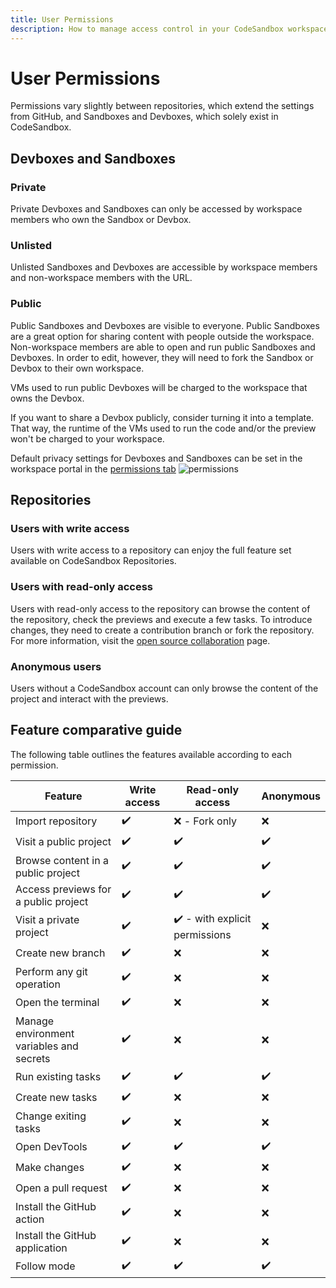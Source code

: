 ```yaml
---
title: User Permissions
description: How to manage access control in your CodeSandbox workspace. 
---
```



# User Permissions

Permissions vary slightly between repositories, which extend the settings from GitHub, and Sandboxes and Devboxes, which solely exist in CodeSandbox.

## Devboxes and Sandboxes
### Private
Private Devboxes and Sandboxes can only be accessed by workspace members who own the Sandbox or Devbox.

### Unlisted 
Unlisted Sandboxes and Devboxes are accessible by workspace members and non-workspace members with the URL.

### Public
Public Sandboxes and Devboxes are visible to everyone. Public Sandboxes are a great option for sharing content with people outside the workspace. Non-workspace members are able to open and run public Sandboxes and Devboxes. In order to edit, however, they will need to fork the Sandbox or Devbox to their own workspace. 

<Callout emoji="⚠️">
VMs used to run public Devboxes will be charged to the workspace that owns the Devbox.
</Callout>

If you want to share a Devbox publicly, consider turning it into a template. That way, the runtime of the VMs used to run the code and/or the preview won't be charged to your workspace.


Default privacy settings for Devboxes and Sandboxes can be set in the workspace portal in the [permissions tab](/t/permissions)
![permissions](../images/permissions.png)


## Repositories

### Users with write access

Users with write access to a repository can enjoy the full feature set available on CodeSandbox Repositories.

### Users with read-only access 

Users with read-only access to the repository can browse the content of the repository, check the previews and execute a few tasks. To introduce changes, they need to create a contribution branch or fork the repository. For more information, visit the [open source collaboration](/learn/getting-started/open-source) page.

### Anonymous users

Users without a CodeSandbox account can only browse the content of the project and interact with the previews.

## Feature comparative guide

The following table outlines the features available according to each permission.

| Feature | Write access | Read-only access | Anonymous |
|---------|-----------------------------|------------------|-----------|
|  Import repository       |               ✔️              |          ❌ - Fork only        |     ❌      |
|   Visit a public project      |             ✔️                |        ✔️          |      ✔️     |
|   Browse content in a public project      |             ✔️                |        ✔️          |      ✔️     |
|   Access previews for a public project      |             ✔️                |        ✔️          |      ✔️     |
|   Visit a private project      |             ✔️                |        ✔️  - with explicit permissions        |      ❌     |
|   Create new branch      |             ✔️                |        ❌        |      ❌     |
|   Perform any git operation      |             ✔️                |        ❌        |      ❌     |
|   Open the terminal      |             ✔️                |        ❌        |      ❌     |
|   Manage environment variables and secrets      |             ✔️                |        ❌        |      ❌     |
|   Run existing tasks     |             ✔️                |        ✔️        |      ✔️     |
|   Create new tasks     |             ✔️                |        ❌         |      ❌     |
|   Change exiting tasks     |             ✔️                |        ❌         |      ❌     |
|   Open DevTools    |             ✔️                |        ✔️         |      ✔️     |
|   Make changes    |             ✔️                |        ❌        |      ❌     |
|   Open a pull request    |             ✔️                |        ❌        |      ❌     |
|   Install the GitHub action    |             ✔️                |        ❌        |      ❌     |
|   Install the GitHub application    |             ✔️                |        ❌        |      ❌     |
|   Follow mode   |             ✔️                |        ✔️        |      ✔️     |